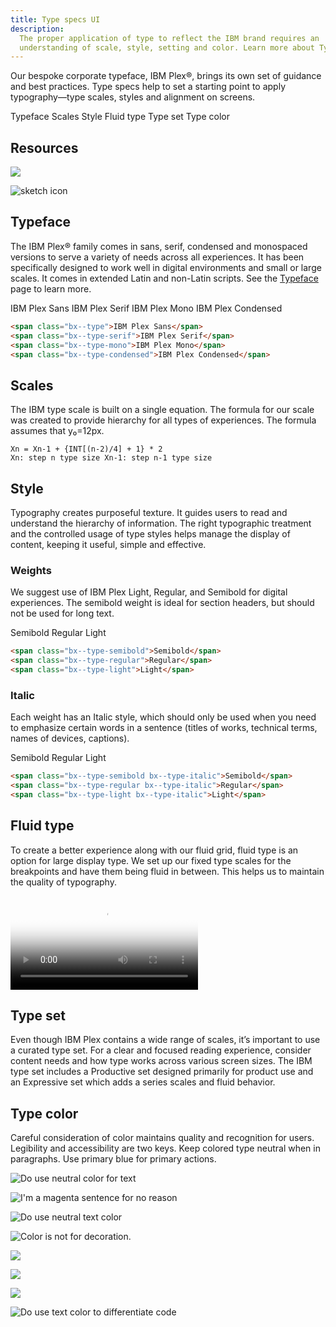 ```yaml
---
title: Type specs UI
description:
  The proper application of type to reflect the IBM brand requires an
  understanding of scale, style, setting and color. Learn more about Type Specs.
---
```





<PageDescription>

Our bespoke corporate typeface, IBM Plex®, brings its own set of guidance and
best practices. Type specs help to set a starting point to apply typography—type
scales, styles and alignment on screens.

</PageDescription>

<AnchorLinks>
  <AnchorLink>Typeface</AnchorLink>
  <AnchorLink>Scales</AnchorLink>
  <AnchorLink>Style</AnchorLink>
  <AnchorLink>Fluid type</AnchorLink>
  <AnchorLink>Type set</AnchorLink>
  <AnchorLink>Type color</AnchorLink>
</AnchorLinks>

## Resources

<Row className="resource-card-group">
<Column colMd={4} colLg={4} noGutterSm>
  <ResourceCard
    subTitle="IBM Plex® typeface latest release"
    aspectRatio="2:1"
    href="https://github.com/IBM/plex/releases/latest"
    >

![](../../images/resource-cards/github.png)

  </ResourceCard>
</Column>
<Column colMd={4} colLg={4} noGutterSm>
  <ResourceCard
    subTitle="IBM Design Language library"
    aspectRatio="2:1"         
    href="sketch://add-library/cloud/4f1cbe6c-6626-405e-8c46-a9ae41a30cba"
    >

![sketch icon](../../images/resource-cards/sketch.png)

  </ResourceCard>
</Column>
</Row>

## Typeface

The IBM Plex® family comes in sans, serif, condensed and monospaced versions to
serve a variety of needs across all experiences. It has been specifically
designed to work well in digital environments and small or large scales. It
comes in extended Latin and non-Latin scripts. See the
[Typeface](/typography/typeface) page to learn more.

<div>

<Row>
<Column className="no-gap" colLg={8} noGutterSm>

<div class="typeface">

<span class="bx--type">IBM Plex Sans</span>
<span class="bx--type-serif">IBM Plex Serif</span>
<span class="bx--type-mono">IBM Plex Mono</span>
<span class="bx--type-condensed">IBM Plex Condensed</span>

</div>

</Column>
</Row>

```html
<span class="bx--type">IBM Plex Sans</span>
<span class="bx--type-serif">IBM Plex Serif</span>
<span class="bx--type-mono">IBM Plex Mono</span>
<span class="bx--type-condensed">IBM Plex Condensed</span>
```

</div>

## Scales

The IBM type scale is built on a single equation. The formula for our scale was
created to provide hierarchy for all types of experiences. The formula assumes
that y₀=12px.

<div>

<TypeScaleTable />

```
Xn = Xn-1 + {INT[(n-2)/4] + 1} * 2
Xn: step n type size Xn-1: step n-1 type size
```

</div>

## Style

Typography creates purposeful texture. It guides users to read and understand
the hierarchy of information. The right typographic treatment and the controlled
usage of type styles helps manage the display of content, keeping it useful,
simple and effective.

### Weights

We suggest use of IBM Plex Light, Regular, and Semibold for digital experiences.
The semibold weight is ideal for section headers, but should not be used for
long text.

<div>
  
<Row>
<Column className="no-gap" colLg={8} noGutterSm>

<div class="type-weight">

<span class="bx--type-semibold">Semibold</span>
<span class="bx--type-regular">Regular</span>
<span class="bx--type-light">Light</span>

</div>

</Column>
</Row>

```html
<span class="bx--type-semibold">Semibold</span>
<span class="bx--type-regular">Regular</span>
<span class="bx--type-light">Light</span>
```

</div>

### Italic

Each weight has an Italic style, which should only be used when you need to
emphasize certain words in a sentence (titles of works, technical terms, names
of devices, captions).

<div>

<Row>
<Column className="no-gap" colLg={8} noGutterSm>

<div class="type-weight">

<span class="bx--type-semibold bx--type-italic">Semibold</span>
<span class="bx--type-regular bx--type-italic">Regular</span>
<span class="bx--type-light bx--type-italic">Light</span>

</div>

</Column>
</Row>

```html
<span class="bx--type-semibold bx--type-italic">Semibold</span>
<span class="bx--type-regular bx--type-italic">Regular</span>
<span class="bx--type-light bx--type-italic">Light</span>
```

</div>

## Fluid type

To create a better experience along with our fluid grid, fluid type is an option
for large display type. We set up our fixed type scales for the breakpoints and
have them being fluid in between. This helps us to maintain the quality of
typography.

<Video
  src="/videos/type-specs-fluid-type.mp4"
  poster="/images/type-specs-fluid-type.jpg"
/>

## Type set

Even though IBM Plex contains a wide range of scales, it’s important to use a
curated type set. For a clear and focused reading experience, consider content
needs and how type works across various screen sizes. The IBM type set includes
a Productive set designed primarily for product use and an Expressive set which
adds a series scales and fluid behavior.

<TypesetStyle
  title="Productive"
  breakpointControls={false}
  typesets="supportingStyle,body,fixedHeading"
/>

<TypesetStyle
  title="Expressive"
  breakpointControls={true}
  typesets="fluidHeadings,FluidParagraphsAndQuotes,fluidDisplay"
/>

## Type color

Careful consideration of color maintains quality and recognition for users.
Legibility and accessibility are two keys. Keep colored type neutral when in
paragraphs. Use primary blue for primary actions.

<DoDontRow>
<DoDont>

![Do use neutral color for text](../images/type-color-do-1.svg)

</DoDont>
<DoDont type="dont">

![I'm a magenta sentence for no reason](/images/type-color-dont-1b.svg)

</DoDont>
</DoDontRow>

<DoDontRow>
<DoDont color="dark">

![Do use neutral text color](../images/type-color-do-2.svg)

</DoDont>
<DoDont type="dont" color="dark">

![Color is not for decoration.](/images/type-color-dont-2b.svg)

</DoDont>
</DoDontRow>

<DoDontRow>
<DoDont caption="Core blue colors are used for text links and primary actions.">

![](../images/interactive-texts-do.svg)

</DoDont>
<DoDont caption="Secondary actions use gray 100 and icons.">

![](../images/interactive-texts-dont.png)

</DoDont>
</DoDontRow>

<DoDontRow>
<DoDont caption="Other use cases for colored type are code snippets, warnings, alerts, etc.">

![](../images/color-type-for-specific-usage-do.svg)

</DoDont>
<DoDont>

![Do use text color to differentiate code](../images/color-type-for-specific-usage-dont.svg)

</DoDont>
</DoDontRow>
